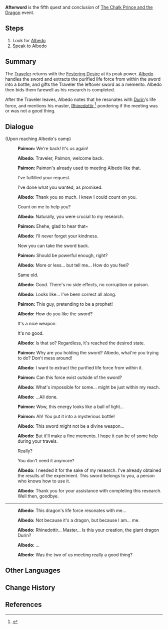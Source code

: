{{Quest Infobox
|id            = 41214
|type          = Story
|event_name    = The Chalk Prince and the Dragon
|actNum        = V
|part          = 5
|description   = After a long battle, the sword that has, at last, completed its growth has a new place to be.
|startLocation = [[Dragonspine]], [[Mondstadt]]
|prev          = Uninvited Guests
|primogems     = 60
|mora          = 30,000
|other         = {{Card|Hero's Wit|3}}
|characters    = Albedo; Paimon; Traveler
|voiced        = yes
}}
'''Afterword''' is the fifth quest and conclusion of [[The Chalk Prince and the Dragon]] event.

==Steps==
#Look for [[Albedo]]
#Speak to Albedo

==Summary==
The [[Traveler]] returns with the [[Festering Desire]] at its peak power. [[Albedo]] handles the sword and extracts the purified life force from within the sword into a bottle, and gifts the Traveler the leftover sword as a memento. Albedo then bids them farewell as his research is completed.

After the Traveler leaves, Albedo notes that he resonates with [[Durin]]'s life force, and mentions his master, [[Rhinedottir]],<ref>{{Ref/CS|Albedo|2}}</ref> pondering if the meeting was or was not a good thing.

==Dialogue==
{{Dialogue start}}
;(Upon reaching Albedo's camp)
:{{A|vo eqxs005 2 paimon 01.ogg}} '''Paimon:''' We're back! It's us again!
:{{A|vo eqxs005 2 albedo 01.ogg}} '''Albedo:''' Traveler, Paimon, welcome back.
:{{A|vo eqxs005 2 paimon 02.ogg}} '''Paimon:''' Paimon's already used to meeting Albedo like that.
:{{DIcon}} I've fulfilled your request.
:{{DIcon}} I've done what you wanted, as promised.
:{{A|vo eqxs005 2 albedo 02.ogg}} '''Albedo:''' Thank you so much. I knew I could count on you.
:{{DIcon}} Count on me to help you?
:{{A|vo eqxs005 2 albedo 03.ogg}} '''Albedo:''' Naturally, you were crucial to my research.
:{{A|vo eqxs005 2 paimon 03.ogg}} '''Paimon:''' Ehehe, glad to hear that~
:{{A|vo eqxs005 2 albedo 04.ogg}} '''Albedo:''' I'll never forget your kindness.
:{{DIcon}} Now you can take the sword back.
:{{A|vo eqxs005 2 paimon 04.ogg}} '''Paimon:''' Should be powerful enough, right?
:{{A|vo eqxs005 2 albedo 05.ogg}} '''Albedo:''' More or less... but tell me... How do you feel?
:{{DIcon}} Same old.
:{{A|vo eqxs005 2 albedo 06.ogg}} '''Albedo:''' Good. There's no side effects, no corruption or poison.
:{{A|vo eqxs005 2 albedo 07.ogg}} '''Albedo:''' Looks like... I've been correct all along.
:{{A|vo eqxs005 2 paimon 05.ogg}} '''Paimon:''' This guy, pretending to be a prophet!
:{{A|vo eqxs005 2 albedo 08.ogg}} '''Albedo:''' How do you like the sword?
:{{DIcon}} It's a nice weapon.
:{{DIcon}} It's no good.
:{{A|vo eqxs005 2 albedo 09.ogg}} '''Albedo:''' Is that so? Regardless, it's reached the desired state.
:{{A|vo eqxs005 2 paimon 06.ogg}} '''Paimon:''' Why are you holding the sword? Albedo, what're you trying to do? Don't mess around!
:{{A|vo eqxs005 2 albedo 10.ogg}} '''Albedo:''' I want to extract the purified life force from within it.
:{{A|vo eqxs005 2 paimon 07.ogg}} '''Paimon:''' Can this force exist outside of the sword?
:{{A|vo eqxs005 2 albedo 11.ogg}} '''Albedo:''' What's impossible for some... might be just within my reach.
:{{A|vo eqxs005 2 albedo 12.ogg}} '''Albedo:'''  ...All done.
:{{A|vo eqxs005 2 paimon 08.ogg}} '''Paimon:''' Wow, this energy looks like a ball of light...
:{{A|vo eqxs005 2 paimon 09.ogg}} '''Paimon:''' Ah! You put it into a mysterious bottle!
:{{A|vo eqxs005 2 albedo 13.ogg}} '''Albedo:''' This sword might not be a divine weapon...
:{{A|vo eqxs005 2 albedo 14.ogg}} '''Albedo:''' But it'll make a fine memento. I hope it can be of some help during your travels.
:{{DIcon}} Really?
:{{DIcon}} You don't need it anymore?
:{{A|vo eqxs005 2 albedo 15.ogg}} '''Albedo:''' I needed it for the sake of my research. I've already obtained the results of the experiment. This sword belongs to you, a person who knows how to use it.
:{{A|vo eqxs005 2 albedo 16.ogg}} '''Albedo:''' Thank you for your assistance with completing this research. Well then, goodbye.
----
:{{A|vo eqxs005 2 albedo 17.ogg}} '''Albedo:''' This dragon's life force resonates with me...
:{{A|vo eqxs005 2 albedo 18.ogg}} '''Albedo:''' Not because it's a dragon, but because I am... me.
:{{A|vo eqxs005 2 albedo 19.ogg}} '''Albedo:''' Rhinedottir... Master... Is this your creation, the giant dragon Durin?
:{{A|vo eqxs005 2 albedo 20.ogg}} '''Albedo:''' ...
:{{A|vo eqxs005 2 albedo 21.ogg}} '''Albedo:''' Was the two of us meeting really a good thing?
{{Dialogue end}}

==Other Languages==
{{Other Languages
|en      = Afterword
|zhs     = 后日谈
|zhs_rm  = Hòu'rìtán
|zht     = 後日談
|zht_rm  = Hòu'rìtán
|zh_tl   = Afterstory
|ja      = 後日談
|ja_rm   = Gojitsudan
|ja_tl   = Later Development
|ko      = 후일담
|ko_rm   = Hu'ildam
|ko_tl   = Afterword
|es      = Epílogo
|es_tl   = Epilogue
|fr      = Discussion ultérieure
|fr_tl   = Subsequent Discussion
|ru      = Послесловие
|ru_tl   = 
|th      = ไว้คุยกันวันหลัง
|th_rm   = Wai Khui Kan Wan Lang
|th_tl   = For Talking at a Later Date
|vi      = Để Ngày Sau Nói
|vi_tl   = 
|de      = Ein Thema für einen anderen Tag
|de_tl   = A Topic for Another Day
|id      = Pembicaraan Hari Esok
|id_tl   = Next Day Discussion
|pt      = Um Tópico para Outro Dia
|pt_tl   = A Topic for Another Day
}}

==Change History==
{{Change History|1.2}}

==References==
{{Reflist|1}}
